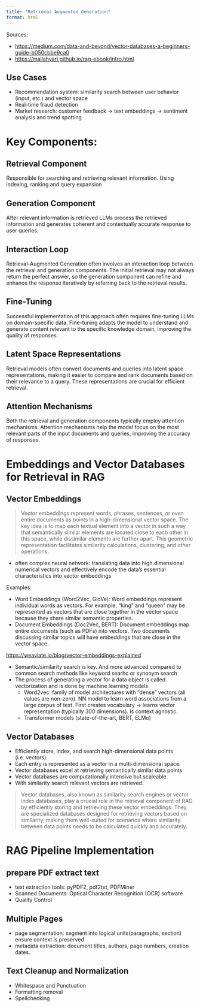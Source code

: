 ```yaml
---
title: "Retrieval Augmented Generation"
format: html
---
```



Sources:

- <https://medium.com/data-and-beyond/vector-databases-a-beginners-guide-b050cbbe9ca0>
- <https://mallahyari.github.io/rag-ebook/intro.html>




## Use Cases

- Recommendation system: similarity search between user behavior (input, etc.) and vector space
- Real-time fraud detection
- Market research: customer feedback -> text embeddings -> sentiment analysis and trend spotting

# Key Components: 

## Retrieval Component

Responsible for searching and retrieving relevant information. Using indexing, ranking and query expansion

## Generation Component 

After relevant information is retrieved LLMs process the retrieved information and generates coherent and contextually accurate response to user queries. 

## Interaction Loop

Retrieval-Augmented Generation often involves an interaction loop between the retrieval and generation components. The initial retrieval may not always return the perfect answer, so the generation component can refine and enhance the response iteratively by referring back to the retrieval results.

## Fine-Tuning

Successful implementation of this approach often requires fine-tuning LLMs on domain-specific data. Fine-tuning adapts the model to understand and generate content relevant to the specific knowledge domain, improving the quality of responses.

## Latent Space Representations

Retrieval models often convert documents and queries into latent space representations, making it easier to compare and rank documents based on their relevance to a query. These representations are crucial for efficient retrieval.

## Attention Mechanisms

Both the retrieval and generation components typically employ attention mechanisms. Attention mechanisms help the model focus on the most relevant parts of the input documents and queries, improving the accuracy of responses.

# Embeddings and Vector Databases for Retrieval in RAG


## Vector Embeddings

> Vector embeddings represent words, phrases, sentences, or even entire documents as points in a high-dimensional vector space. The key idea is to map each textual element into a vector in such a way that semantically similar elements are located close to each other in this space, while dissimilar elements are further apart. This geometric representation facilitates similarity calculations, clustering, and other operations.


- often complex neural network: translating data into high.dimensional numerical vectors and effectively encode the data's essential characteristics into vector embeddings

Examples: 

- Word Embeddings (Word2Vec, GloVe): Word embeddings represent individual words as vectors. For example, “king” and “queen” may be represented as vectors that are close together in the vector space because they share similar semantic properties.
- Document Embeddings (Doc2Vec, BERT): Document embeddings map entire documents (such as PDFs) into vectors. Two documents discussing similar topics will have embeddings that are close in the vector space.

<https://weaviate.io/blog/vector-embeddings-explained>

- Semantic/similarity search is key. And more advanced compared to common search methods like keyword searhc or synonym search
- The process of generating a vector for a data object is called vectorization and is done by machine learning models 
  - Word2vec: family of model architectures with "dense" vectors (all values are non-zero). NN model to learn word associations from a large corpus of text. First creates vocabulary -> learns vector representation (typically 300 dimensions). Is context agnostic.
  - Transformer models (state-of-the-art, BERT, ELMo)

## Vector Databases

- Efficiently store, index, and search high-dimensional data points (i.e. vectors). 
- Each entry is represented as a vector in a multi-dimensional space.
- Vector databases excel at retrieving semantically similar data points 
- Vector databases are computationally intensive but scaleable. 
- With similarity search relevant vectors are retrieved. 

> Vector databases, also known as similarity search engines or vector index databases, play a crucial role in the retrieval component of RAG by efficiently storing and retrieving these vector embeddings. They are specialized databases designed for retrieving vectors based on similarity, making them well-suited for scenarios where similarity between data points needs to be calculated quickly and accurately.


# RAG Pipeline Implementation 

## prepare PDF extract text
- text extraction tools: pyPDF2, pdf2txt, PDFMiner
- Scanned Documents: Optical Character Recognition (OCR) software 
- Quality Control

## Multiple Pages

- page segmentation: segment into logical units(paragraphs, section) ensure context is preserved
- metadata extraction: document titles, authors, page numbers, creation dates.

## Text Cleanup and Normalization

- Whitespace and Punctuation 
- Formatting removal
- Spellchecking